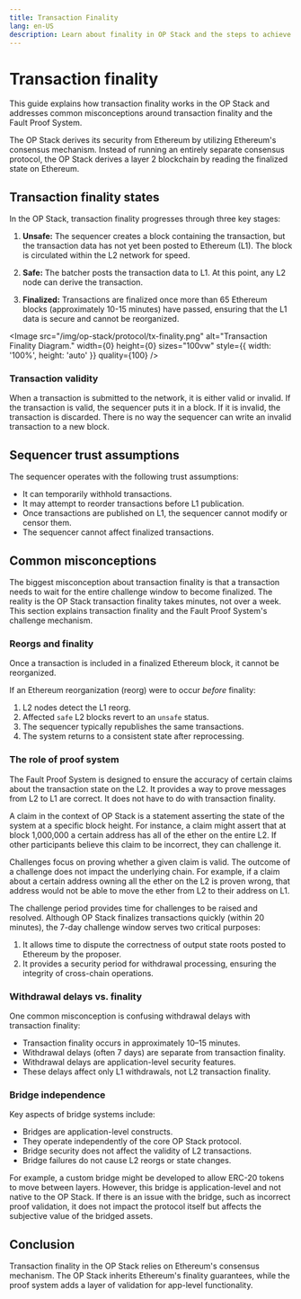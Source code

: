 ```yaml
---
title: Transaction Finality
lang: en-US
description: Learn about finality in OP Stack and the steps to achieve transaction settlement.
---
```



# Transaction finality

This guide explains how transaction finality works in the OP Stack and addresses common misconceptions around transaction finality and the Fault Proof System.

The OP Stack derives its security from Ethereum by utilizing Ethereum's consensus mechanism. Instead of running an entirely separate consensus protocol, the OP Stack derives a layer 2 blockchain by reading the finalized state on Ethereum.

## Transaction finality states

In the OP Stack, transaction finality progresses through three key stages:

1.  **Unsafe:** The sequencer creates a block containing the transaction, but the transaction data has not yet been posted to Ethereum (L1). The block is circulated within the L2 network for speed.

2.  **Safe:** The batcher posts the transaction data to L1. At this point, any L2 node can derive the transaction.

3.  **Finalized:** Transactions are finalized once more than 65 Ethereum blocks (approximately 10-15 minutes) have passed, ensuring that the L1 data is secure and cannot be reorganized.

<Image src="/img/op-stack/protocol/tx-finality.png" alt="Transaction Finality Diagram." width={0} height={0} sizes="100vw" style={{ width: '100%', height: 'auto' }} quality={100} />

### Transaction validity

When a transaction is submitted to the network, it is either valid or invalid. If the transaction is valid, the sequencer puts it in a block. If it is invalid, the transaction is discarded. There is no way the sequencer can write an invalid transaction to a new block.

## Sequencer trust assumptions

The sequencer operates with the following trust assumptions:

*   It can temporarily withhold transactions.
*   It may attempt to reorder transactions before L1 publication.
*   Once transactions are published on L1, the sequencer cannot modify or censor them.
*   The sequencer cannot affect finalized transactions.

## Common misconceptions

The biggest misconception about transaction finality is that a transaction needs to wait for the entire challenge window to become finalized. 
The reality is the OP Stack transaction finality takes minutes, not over a week. This section explains transaction finality and the Fault Proof System's challenge mechanism.

### Reorgs and finality
Once a transaction is included in a finalized Ethereum block, it cannot be reorganized. 

If an Ethereum reorganization (reorg) were to occur *before* finality:

1.  L2 nodes detect the L1 reorg.
2.  Affected `safe` L2 blocks revert to an `unsafe` status.
3.  The sequencer typically republishes the same transactions.
4.  The system returns to a consistent state after reprocessing.

### The role of proof system

The Fault Proof System is designed to ensure the accuracy of certain claims about the transaction state on the L2. It provides a way to prove messages from L2 to L1 are correct. It does not have to do with transaction finality.

A claim in the context of OP Stack is a statement asserting the state of the system at a specific block height. For instance, a claim might assert that at block 1,000,000 a certain address has all of the ether on the entire L2. If other participants believe this claim to be incorrect, they can challenge it.

Challenges focus on proving whether a given claim is valid. The outcome of a challenge does not impact the underlying chain. For example, if a claim about a certain address owning all the ether on the L2 is proven wrong, that address would not be able to move the ether from L2 to their address on L1.

The challenge period provides time for challenges to be raised and resolved.
Although OP Stack finalizes transactions quickly (within 20 minutes), the 7-day challenge window serves two critical purposes:

1.  It allows time to dispute the correctness of output state roots posted to Ethereum by the proposer.
2.  It provides a security period for withdrawal processing, ensuring the integrity of cross-chain operations.

### Withdrawal delays vs. finality

One common misconception is confusing withdrawal delays with transaction finality:

*   Transaction finality occurs in approximately 10–15 minutes.
*   Withdrawal delays (often 7 days) are separate from transaction finality.
*   Withdrawal delays are application-level security features.
*   These delays affect only L1 withdrawals, not L2 transaction finality.

### Bridge independence

Key aspects of bridge systems include:

*   Bridges are application-level constructs.
*   They operate independently of the core OP Stack protocol.
*   Bridge security does not affect the validity of L2 transactions.
*   Bridge failures do not cause L2 reorgs or state changes.

For example, a custom bridge might be developed to allow ERC-20 tokens to move between layers. However, this bridge is application-level and not native to the OP Stack. If there is an issue with the bridge, such as incorrect proof validation, it does not impact the protocol itself but affects the subjective value of the bridged assets.

## Conclusion

Transaction finality in the OP Stack relies on Ethereum's consensus mechanism. The OP Stack inherits Ethereum's finality guarantees, while the proof system adds a layer of validation for app-level functionality.
